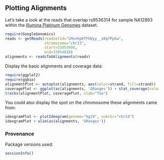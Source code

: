<!-- R Markdown Documentation, DO NOT EDIT THE PLAIN MARKDOWN VERSION OF THIS FILE -->

<!-- Copyright 2014 Google Inc. All rights reserved. -->

<!-- Licensed under the Apache License, Version 2.0 (the "License"); -->
<!-- you may not use this file except in compliance with the License. -->
<!-- You may obtain a copy of the License at -->

<!--     http://www.apache.org/licenses/LICENSE-2.0 -->

<!-- Unless required by applicable law or agreed to in writing, software -->
<!-- distributed under the License is distributed on an "AS IS" BASIS, -->
<!-- WITHOUT WARRANTIES OR CONDITIONS OF ANY KIND, either express or implied. -->
<!-- See the License for the specific language governing permissions and -->
<!-- limitations under the License. -->

Plotting Alignments
-------------------

Let's take a look at the reads that overlap rs9536314 for sample NA12893 within the [Illumina Platinum Genomes](https://cloud.google.com/genomics/data/platinum-genomes) dataset.
```r
require(GoogleGenomics)
reads <- getReads(readsetId="CMvnhpKTFhDyy__v0qfPpkw",
                  chromosome="chr13",
                  start=33053995,
                  end=33054010)
alignments <- readsToGAlignments(reads)
```

Display the basic alignments and coverage data:
```r
require(ggplot2)
require(ggbio)
alignmentPlot <- autoplot(alignments, aes(color=strand, fill=strand))
coveragePlot <- ggplot(as(alignments, 'GRanges')) + stat_coverage(color="gray40", fill="skyblue")
tracks(alignmentPlot, coveragePlot, xlab="foo")
```

You could also display the spot on the chromosome these alignments came from:
```r
ideogramPlot <- plotIdeogram(genome="hg19", subchr="chr13")
ideogramPlot + xlim(as(alignments, 'GRanges'))
```

### Provenance
Package versions used:
```r
sessionInfo()
```

